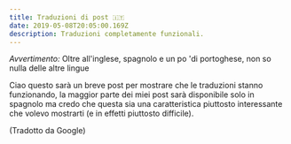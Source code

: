 ```yaml
---
title: Traduzioni di post 🇮🇹
date: 2019-05-08T20:05:00.169Z
description: Traduzioni completamente funzionali.
---
```


_Avvertimento:_ Oltre all'inglese, spagnolo e un po 'di portoghese, non so nulla delle altre lingue

Ciao questo sarà un breve post per mostrare che le traduzioni stanno funzionando, la maggior parte dei miei post sarà disponibile solo in spagnolo ma credo che questa sia una caratteristica piuttosto interessante che volevo mostrarti (e in effetti piuttosto difficile).

(Tradotto da Google)
